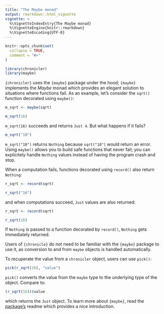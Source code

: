 ```yaml
---
title: "The Maybe monad"
output: rmarkdown::html_vignette
vignette: >
  %\VignetteIndexEntry{The Maybe monad}
  %\VignetteEngine{knitr::rmarkdown}
  %\VignetteEncoding{UTF-8}
---
```


```r
knitr::opts_chunk$set(
  collapse = TRUE,
  comment = "#>"
)
```

```r
library(chronicler)
library(maybe)
```

`{chronicler}` uses the `{maybe}` package under the hood; `{maybe}` implements the *Maybe* 
monad which provides an elegant solution to situations where functions fail. As an example,
let’s consider the `sqrt()` function decorated using `maybe()`:

```r
m_sqrt <- maybe(sqrt)

m_sqrt(16)
```

`m_sqrt(16)` succeeds and returns `Just 4`. But what happens if it fails?

```r
m_sqrt("10")
```

`m_sqrt("10")` returns `Nothing` because `sqrt("10")` would return an error. Using `maybe()` allows
you to build safe functions that never fail; you can explicitely handle `Nothing` values instead
of having the program crash and stop.

When a computation fails, functions decorated using `record()` also return `Nothing`:

```r
r_sqrt <- record(sqrt)

r_sqrt("16")
```

and when computations succeed, `Just` values are also returned:

```r
r_sqrt <- record(sqrt)

r_sqrt(16)
```

If `Nothing` is passed to a function decorated by `record()`, `Nothing` gets immediately returned.

Users of `{chronicle}` do not need to be familiar with the `{maybe}` package to use it, as conversion
to and from `maybe` objects is handled automatically.

To recuperate the value from a `chronicler` object, users can use `pick()`:

```r
pick(r_sqrt(16), "value")
```

`pick()` converts the value from the `maybe` type to the underlying type of the object. Compare
to:

```r
(r_sqrt(16))$value
```

which returns the `Just` object. To learn more about `{maybe}`, read the 
[package’s](https://armcn.github.io/maybe/) readme which provides a nice introduction.

